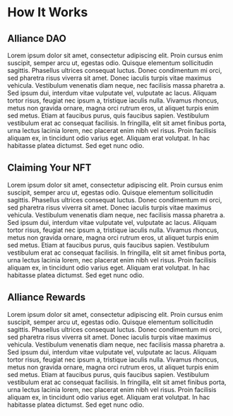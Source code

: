 # How It Works

## Alliance DAO
Lorem ipsum dolor sit amet, consectetur adipiscing elit. Proin cursus enim suscipit, semper arcu ut, egestas odio. Quisque elementum sollicitudin sagittis. Phasellus ultrices consequat luctus. Donec condimentum mi orci, sed pharetra risus viverra sit amet. Donec iaculis turpis vitae maximus vehicula. Vestibulum venenatis diam neque, nec facilisis massa pharetra a. Sed ipsum dui, interdum vitae vulputate vel, vulputate ac lacus. Aliquam tortor risus, feugiat nec ipsum a, tristique iaculis nulla. Vivamus rhoncus, metus non gravida ornare, magna orci rutrum eros, ut aliquet turpis enim sed metus. Etiam at faucibus purus, quis faucibus sapien. Vestibulum vestibulum erat ac consequat facilisis. In fringilla, elit sit amet finibus porta, urna lectus lacinia lorem, nec placerat enim nibh vel risus. Proin facilisis aliquam ex, in tincidunt odio varius eget. Aliquam erat volutpat. In hac habitasse platea dictumst. Sed eget nunc odio.

## Claiming Your NFT
Lorem ipsum dolor sit amet, consectetur adipiscing elit. Proin cursus enim suscipit, semper arcu ut, egestas odio. Quisque elementum sollicitudin sagittis. Phasellus ultrices consequat luctus. Donec condimentum mi orci, sed pharetra risus viverra sit amet. Donec iaculis turpis vitae maximus vehicula. Vestibulum venenatis diam neque, nec facilisis massa pharetra a. Sed ipsum dui, interdum vitae vulputate vel, vulputate ac lacus. Aliquam tortor risus, feugiat nec ipsum a, tristique iaculis nulla. Vivamus rhoncus, metus non gravida ornare, magna orci rutrum eros, ut aliquet turpis enim sed metus. Etiam at faucibus purus, quis faucibus sapien. Vestibulum vestibulum erat ac consequat facilisis. In fringilla, elit sit amet finibus porta, urna lectus lacinia lorem, nec placerat enim nibh vel risus. Proin facilisis aliquam ex, in tincidunt odio varius eget. Aliquam erat volutpat. In hac habitasse platea dictumst. Sed eget nunc odio.

## Alliance Rewards
Lorem ipsum dolor sit amet, consectetur adipiscing elit. Proin cursus enim suscipit, semper arcu ut, egestas odio. Quisque elementum sollicitudin sagittis. Phasellus ultrices consequat luctus. Donec condimentum mi orci, sed pharetra risus viverra sit amet. Donec iaculis turpis vitae maximus vehicula. Vestibulum venenatis diam neque, nec facilisis massa pharetra a. Sed ipsum dui, interdum vitae vulputate vel, vulputate ac lacus. Aliquam tortor risus, feugiat nec ipsum a, tristique iaculis nulla. Vivamus rhoncus, metus non gravida ornare, magna orci rutrum eros, ut aliquet turpis enim sed metus. Etiam at faucibus purus, quis faucibus sapien. Vestibulum vestibulum erat ac consequat facilisis. In fringilla, elit sit amet finibus porta, urna lectus lacinia lorem, nec placerat enim nibh vel risus. Proin facilisis aliquam ex, in tincidunt odio varius eget. Aliquam erat volutpat. In hac habitasse platea dictumst. Sed eget nunc odio.

